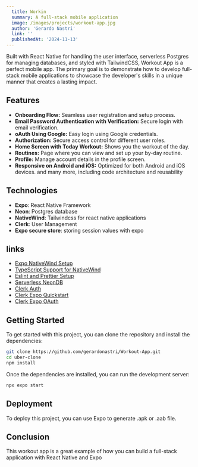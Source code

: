 ```yaml
---
  title: Workin
  summary: A full-stack mobile application
  image: /images/projects/workout-app.jpg
  author: 'Gerardo Nastri'
  link: ''
  publishedAt: '2024-11-13'
---
```


Built with React Native for handling the user interface, serverless Postgres for managing databases, and styled with TailwindCSS, Workout App is a perfect mobile app. The primary goal is to demonstrate how to develop full-stack mobile applications to showcase the developer's skills in a unique manner that creates a lasting impact.

## Features

- **Onboarding Flow:** Seamless user registration and setup process.
- **Email Password Authentication with Verification:** Secure login with email verification.
- **oAuth Using Google:** Easy login using Google credentials.
- **Authorization:** Secure access control for different user roles.
- **Home Screen with Today Workout:** Shows you the workout of the day.
- **Routines:** Page where you can view and set up your by-day routine.
- **Profile:** Manage account details in the profile screen.
- **Responsive on Android and iOS:** Optimized for both Android and iOS devices.
and many more, including code architecture and reusability

## Technologies

- **Expo**: React Native Framework
- **Neon**: Postgres database
- **NativeWind**: Tailwindcss for react native applications
- **Clerk**: User Management 
- **Expo secure store**: storing session values with expo

## links
- [Expo NativeWind Setup](https://www.nativewind.dev/quick-starts/expo)
- [TypeScript Support for NativeWind](https://www.nativewind.dev/v4/getting-started/typescript)
- [Eslint and Prettier Setup](https://docs.expo.dev/guides/using-eslint/)
- [Serverless NeonDB](https://neon.tech/)
- [Clerk Auth](https://go.clerk.com/DtiSBEI)
- [Clerk Expo Quickstart](https://clerk.com/docs/quickstarts/expo)
- [Clerk Expo OAuth](https://clerk.com/docs/custom-flows/oauth-connections)

## Getting Started

To get started with this project, you can clone the repository and install the
dependencies:

```bash
git clone https://github.com/gerardonastri/Workout-App.git
cd uber-clone
npm install
```

Once the dependencies are installed, you can run the development server:

```bash
npx expo start
```


## Deployment

To deploy this project, you can use Expo to generate .apk or .aab file.

## Conclusion

This workout app is a great example of how you can build a full-stack
application with React Native and Expo
